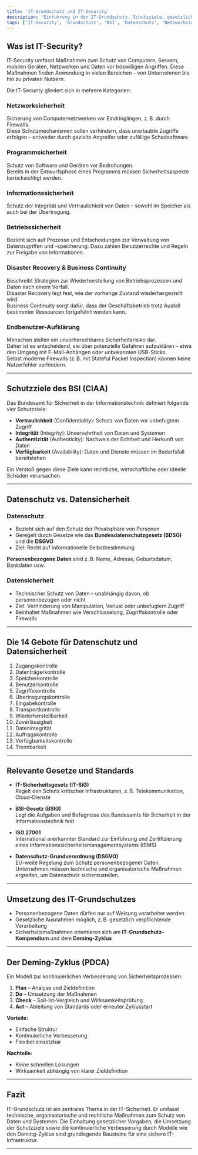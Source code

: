 ```yaml
---
title: 'IT-Grundschutz und IT-Security'
description: 'Einführung in den IT-Grundschutz, Schutzziele, gesetzliche Grundlagen und die Unterscheidung von Datenschutz und Datensicherheit.'
tags: ['IT-Security', 'Grundschutz', 'BSI', 'Datenschutz', 'Netzwerksicherheit']
---
```


## Was ist **IT-Security**?

IT-Security umfasst Maßnahmen zum Schutz von Computern, Servern, mobilen Geräten, Netzwerken und Daten vor böswilligen Angriffen. Diese Maßnahmen finden Anwendung in vielen Bereichen – von Unternehmen bis hin zu privaten Nutzern.

Die IT-Security gliedert sich in mehrere Kategorien:

### Netzwerksicherheit

Sicherung von Computernetzwerken vor Eindringlingen, z. B. durch Firewalls.  
Diese Schutzmechanismen sollen verhindern, dass unerlaubte Zugriffe erfolgen – entweder durch gezielte Angreifer oder zufällige Schadsoftware.

### Programmsicherheit

Schutz von Software und Geräten vor Bedrohungen.  
Bereits in der Entwurfsphase eines Programms müssen Sicherheitsaspekte berücksichtigt werden.

### Informationssicherheit

Schutz der Integrität und Vertraulichkeit von Daten – sowohl im Speicher als auch bei der Übertragung.

### Betriebssicherheit

Bezieht sich auf Prozesse und Entscheidungen zur Verwaltung von Datenzugriffen und -speicherung. Dazu zählen Benutzerrechte und Regeln zur Freigabe von Informationen.

### Disaster Recovery & Business Continuity

Beschreibt Strategien zur Wiederherstellung von Betriebsprozessen und Daten nach einem Vorfall.  
Disaster Recovery legt fest, wie der vorherige Zustand wiederhergestellt wird.  
Business Continuity sorgt dafür, dass der Geschäftsbetrieb trotz Ausfall bestimmter Ressourcen fortgeführt werden kann.

### Endbenutzer-Aufklärung

Menschen stellen ein unvorhersehbares Sicherheitsrisiko dar.  
Daher ist es entscheidend, sie über potenzielle Gefahren aufzuklären – etwa den Umgang mit E-Mail-Anhängen oder unbekannten USB-Sticks.  
Selbst moderne Firewalls (z. B. mit Stateful Packet Inspection) können keine Nutzerfehler verhindern.

---

## Schutzziele des **BSI** (CIAA)

Das Bundesamt für Sicherheit in der Informationstechnik definiert folgende vier Schutzziele:

- **Vertraulichkeit** (Confidentiality): Schutz von Daten vor unbefugtem Zugriff
- **Integrität** (Integrity): Unversehrtheit von Daten und Systemen
- **Authentizität** (Authenticity): Nachweis der Echtheit und Herkunft von Daten
- **Verfügbarkeit** (Availability): Daten und Dienste müssen im Bedarfsfall bereitstehen

Ein Verstoß gegen diese Ziele kann rechtliche, wirtschaftliche oder ideelle Schäden verursachen.

---

## Datenschutz vs. Datensicherheit

### Datenschutz

- Bezieht sich auf den Schutz der Privatsphäre von Personen
- Geregelt durch Gesetze wie das **Bundesdatenschutzgesetz (BDSG)** und die **DSGVO**
- Ziel: Recht auf informationelle Selbstbestimmung

**Personenbezogene Daten** sind z. B. Name, Adresse, Geburtsdatum, Bankdaten usw.

### Datensicherheit

- Technischer Schutz von Daten – unabhängig davon, ob personenbezogen oder nicht
- Ziel: Verhinderung von Manipulation, Verlust oder unbefugtem Zugriff
- Beinhaltet Maßnahmen wie Verschlüsselung, Zugriffskontrolle oder Firewalls

---

## Die 14 Gebote für Datenschutz und Datensicherheit

1. Zugangskontrolle  
2. Datenträgerkontrolle  
3. Speicherkontrolle  
4. Benutzerkontrolle  
5. Zugriffskontrolle  
6. Übertragungskontrolle  
7. Eingabekontrolle  
8. Transportkontrolle  
9. Wiederherstellbarkeit  
10. Zuverlässigkeit  
11. Datenintegrität  
12. Auftragskontrolle  
13. Verfügbarkeitskontrolle  
14. Trennbarkeit

---

## Relevante Gesetze und Standards

- **IT-Sicherheitsgesetz (IT-SiG)**  
  Regelt den Schutz kritischer Infrastrukturen, z. B. Telekommunikation, Cloud-Dienste

- **BSI-Gesetz (BSIG)**  
  Legt die Aufgaben und Befugnisse des Bundesamts für Sicherheit in der Informationstechnik fest

- **ISO 27001**  
  International anerkannter Standard zur Einführung und Zertifizierung eines Informationssicherheitsmanagementsystems (ISMS)

- **Datenschutz-Grundverordnung (DSGVO)**  
  EU-weite Regelung zum Schutz personenbezogener Daten. Unternehmen müssen technische und organisatorische Maßnahmen ergreifen, um Datenschutz sicherzustellen.

---

## Umsetzung des IT-Grundschutzes

- Personenbezogene Daten dürfen nur auf Weisung verarbeitet werden
- Gesetzliche Ausnahmen möglich, z. B. gesetzlich verpflichtende Verarbeitung
- Sicherheitsmaßnahmen orientieren sich am **IT-Grundschutz-Kompendium** und dem **Deming-Zyklus**

---

## Der **Deming-Zyklus** (PDCA)

Ein Modell zur kontinuierlichen Verbesserung von Sicherheitsprozessen:

1. **Plan** – Analyse und Zieldefinition  
2. **Do** – Umsetzung der Maßnahmen  
3. **Check** – Soll-Ist-Vergleich und Wirksamkeitsprüfung  
4. **Act** – Ableitung von Standards oder erneuter Zyklusstart

**Vorteile:**
- Einfache Struktur
- Kontinuierliche Verbesserung
- Flexibel einsetzbar

**Nachteile:**
- Keine schnellen Lösungen
- Wirksamkeit abhängig von klarer Zieldefinition

---

## Fazit

IT-Grundschutz ist ein zentrales Thema in der IT-Sicherheit. Er umfasst technische, organisatorische und rechtliche Maßnahmen zum Schutz von Daten und Systemen. Die Einhaltung gesetzlicher Vorgaben, die Umsetzung der Schutzziele sowie die kontinuierliche Verbesserung durch Modelle wie den Deming-Zyklus sind grundlegende Bausteine für eine sichere IT-Infrastruktur.

---

